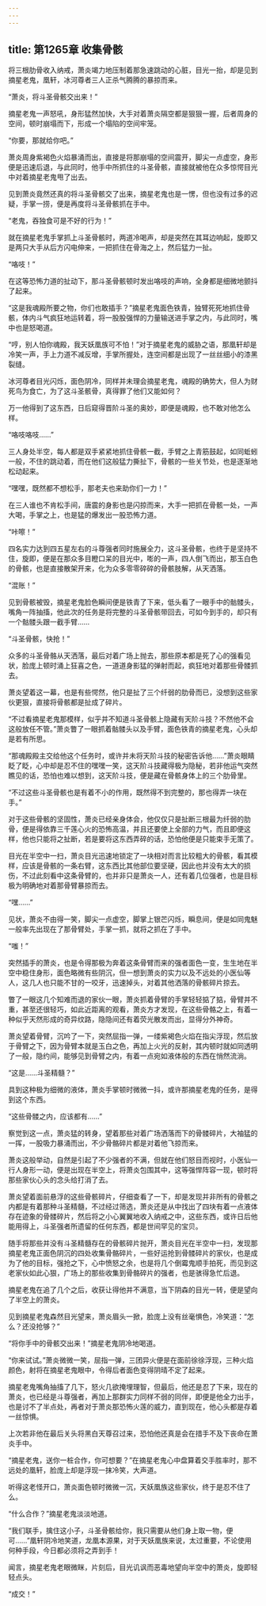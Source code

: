 ```yaml
---
---
---
```

title: 第1265章 收集骨骸
---



将三根肋骨收入纳戒，萧炎竭力地压制着那急速跳动的心脏，目光一抬，却是见到摘星老鬼，凰轩，冰河尊者三人正杀气腾腾的暴掠而来。

“萧炎，将斗圣骨骸交出来！”

摘星老鬼一声怒吼，身形猛然加快，大手对着萧炎隔空都是狠狠一握，后者周身的空间，顿时崩塌而下，形成一个塌陷的空间牢笼。

“你要，那就给你吧。”

萧炎周身紫褐色火焰暴涌而出，直接是将那崩塌的空间震开，脚尖一点虚空，身形便是迅速后退，与此同时，他手中所抓住的斗圣骨骸，直接就被他在众多惊愕目光中对着摘星老鬼甩了出去。

见到萧炎竟然还真的将斗圣骨骸交了出来，摘星老鬼也是一愣，但也没有过多的迟疑，手掌一捞，便是再度将斗圣骨骸抓在手中。

“老鬼，吞独食可是不好的行为！”

就在摘星老鬼手掌抓上斗圣骨骸时，两道冷喝声，却是突然在其耳边响起，旋即又是两只大手从后方闪电伸来，一把抓住在骨海之上，然后猛力一扯。

“咯吱！”

在这等恐怖力道的扯动下，那斗圣骨骸顿时发出咯吱的声响，全身都是细微地颤抖了起来。

“这是我魂殿所要之物，你们也敢插手？”摘星老鬼面色铁青，独臂死死地抓住骨骸，体内斗气疯狂地运转着，将一股股强悍的力量输送进手掌之内，与此同时，嘴中也是怒喝道。

“哼，别人怕你魂殿，我天妖凰族可不怕！”对于摘星老鬼的威胁之语，那凰轩却是冷笑一声，手上力道不减反增，手掌所握处，连空间都是出现了一丝丝细小的漆黑裂缝。

冰河尊者目光闪烁，面色阴冷，同样并未理会摘星老鬼，魂殿的确势大，但人为财死鸟为食亡，为了这斗圣骸骨，真得罪了他们又能如何？

万一他得到了这东西，日后窥得晋阶斗圣的奥妙，即便是魂殿，也不敢对他怎么样。

“咯吱咯吱……”

三人身处半空，每人都是双手紧紧地抓住骨骸一截，手臂之上青筋鼓起，如同蚯蚓一般，不住的跳动着，而在他们这般猛力撕扯下，骨骸的一些关节处，也是逐渐地松动起来。

“嘿嘿，既然都不想松手，那老夫也来助你们一力！”

在三人谁也不肯松手间，唐震的身影也是闪掠而来，大手一把抓在骨骸一处，一声大喝，手掌之上，也是猛的爆发出一股恐怖力道。

“咔嚓！”

四名实力达到四五星左右的斗尊强者同时施展全力，这斗圣骨骸，也终于是坚持不住，旋即，便是在那众多目瞪口呆的目光中，嘭的一声，四人倒飞而出，那玉白色的骨骸，也是直接散架开来，化为众多零零碎碎的骨骸肢解，从天洒落。

“混账！”

见到骨骸被毁，摘星老鬼脸色瞬间便是铁青了下来，低头看了一眼手中的骷髅头，嘴角一阵抽搐，他此次的任务是将完整的斗圣骨骸带回去，可如今到手的，却只有一个骷髅头跟一截手臂……

“斗圣骨骸，快抢！”

众多的斗圣骨骼从天洒落，最后对着广场上抛去，那些原本都是死了心的强看见状，脸庞上顿时涌上狂喜之色，一道道身影猛的弹射而起，疯狂地对着那些骨髅抓去。

萧炎望着这一幕，也是有些愕然，他只是扯了三个纤弱的肋骨而已，没想到这些家伙更狠，直接将骨骸都是扯成了碎片。

“不过看摘星老鬼那模样，似乎并不知道斗圣骨骸上隐藏有天阶斗技？不然他不会这般放任不管。”萧炎瞥了一眼抓着骷髅头以及手臂，面色铁青的摘星老鬼，心头却是若有所思。

“那魂殿殿主交给他这个任务时，或许并未将天阶斗技的秘密告诉他……”萧炎眼睛眨了眨，心中却是忍不住的嘿嘿一笑，这天阶斗技藏得极为隐秘，若非他运气突然瞧见的话，恐怕也难以想到，这天阶斗技，便是藏在骨骸身体上的三个肋骨里。

“不过这些斗圣骨骸也是有着不小的作用，既然得不到完整的，那也得弄一块在手。”

对于这些骨骸的坚固性，萧炎已经亲身体会，他仅仅只是扯断三根最为纤弱的肋骨，便是得依靠三千莲心火的恐怖高温，并且还要使上全部的力气，而且即便这样，他也只能将之扯断，若是要将这东西弄碎的话，恐怕他便是只能束手无策了。

目光在半空中一扫，萧炎目光迅速地锁定了一块相对而言比较粗大的骨骸，看其模样，应该是骨骸的一条右臂，这东西比其他部位要坚硬，因此也并没有太大的损伤，不过此刻看中这条骨臂的，也并非只是萧炎一人，还有着几位强者，也是目标极为明确地对着那骨臂暴掠而去。

“嘿……”

见状，萧炎不由得一笑，脚尖一点虚空，脚掌上银芒闪烁，瞬息间，便是如同鬼魅一般率先出现在了那骨臂处，手掌一抓，就将之抓在了手中。

“嗤！”

突然插手的萧炎，也是令得那极为奔着这条骨臂而来的强者面色一变，生生地在半空中稳住身形，面色略微有些阴沉，但一想到萧炎的实力以及不远处的小医仙等人，这几人也只能不甘的一咬牙，迅速掉头，对着其他洒落的骨骸碎片掠去。

瞥了一眼这几个知难而退的家伙一眼，萧炎抓着骨臂的手掌轻轻掂了掂，骨臂并不重，甚至还很轻巧，如此近距离的观看，萧炎方才发现，在这些骨骼之上，有着一种似乎天然形成的奇异纹路，隐隐间还有着荧光散发而出，显得分外神奇。

萧炎望着骨臂，沉吟了一下，突然屈指一弹，一缕紫褐色火焰在指尖浮现，然后放于骨臂之下，因为骨臂本就是玉白之色，再加上火光的反射，其内顿时就如同透明了一般，隐约间，能够见到骨臂之内，有着一点宛如液体般的东西在悄然流淌。

“这是……斗圣精髓？”

具到这种极为细微的液体，萧炎手掌顿时微微一抖，或许那摘星老鬼的任务，是得到这个东西。

“这些骨髅之内，应该都有……”

察觉到这一点，萧炎猛的转身，望着那些对着广场洒落而下的骨髅碎片，大袖猛的一挥，一股吸力暴涌而出，不少骨骼碎片都是对着他飞掠而来。

萧炎这般举动，自然是引起了不少强者的不满，但就在他们怒目而视时，小医仙一行人身形一动，便是出现在半空上，将萧炎包围其中，这等强悍阵容一现，顿时将那些家伙心头的念头给打消了去。

萧炎望着面前悬浮的这些骨骸碎片，仔细查看了一下，却是发现并非所有的骨骸之内都是有着那种斗圣精髓，不过经过筛选，萧炎还是从中找出了四块有着一点液体存在迹象的骨髅碎片，然后将之小心翼翼地收入纳戒之中，这些东西，或许日后他能用得上，斗圣强者所遗留的任何东西，都是世间罕见的宝贝。

随手将那些并没有斗圣精髓存在的骨骸碎片抛开，萧炎目光在半空中一扫，发现那摘星老鬼正面色阴沉的四处收集骨骼碎片，一些好运抢到骨髅碎片的家伙，也是成为了他的目标，强抢之下，心中愤怒之余，也是将几个倒霉鬼顺手拍死，而见到这老家伙如此心狠，广场上的那些收集到骨骼碎片的强者，也是骇得急忙后退。

摘星老鬼在追了几个之后，收获让得他并不满意，当下阴森的目光一转，便是望向了半空上的萧炎。

见到摘星老鬼森然目光望来，萧炎眉头一掀，脸庞上没有丝毫惧色，冷笑道：“怎么？还没抢够？”

“将你手中的骨骸交出来！”摘星老鬼阴冷地喝道。

“你来试试。”萧炎微微一笑，屈指一弹，三团异火便是在面前徐徐浮现，三种火焰颜色，射将在摘星老鬼眼中，令得后者面色变得阴晴不定了起来。

摘星老鬼嘴角抽搐了几下，怒火几欲掩埋理智，但最后，他还是忍了下来，现在的萧炎，也已经是斗尊强者，再加上那群实力同样不弱的同伴，即便是他全力出手，也是讨不了半点处，再者对于萧炎那恐怖火莲的威力，直到现在，他心头都是存着一丝惊惧。

上次若非他在最后关头将黑白天尊召过来，恐怕他还真是会在措手不及下丧命在萧炎手中。

“摘星老鬼，送你一桩合作，你可想要？”在摘星老鬼心中盘算着交手胜率时，那不远处的凰轩，脸庞上却是浮现一抹冷笑，大声道。

听得这老怪开口，萧炎面色顿时微微一沉，天妖凰族这些家伙，终于是忍不住了么。

“什么合作？”摘星老鬼淡淡地道。

“我们联手，擒住这小子，斗圣骨骸给你，我只需要从他们身上取一物，便可……”凰轩阴冷地笑道，龙凰本源果，对于天妖凰族来说，太过重要，不论使用何种手段，今日都必须将之弄到手！

闻言，摘星老鬼老眼微眯，片刻后，目光讥讽而恶毒地望向半空中的萧炎，旋即轻轻点头。

“成交！”